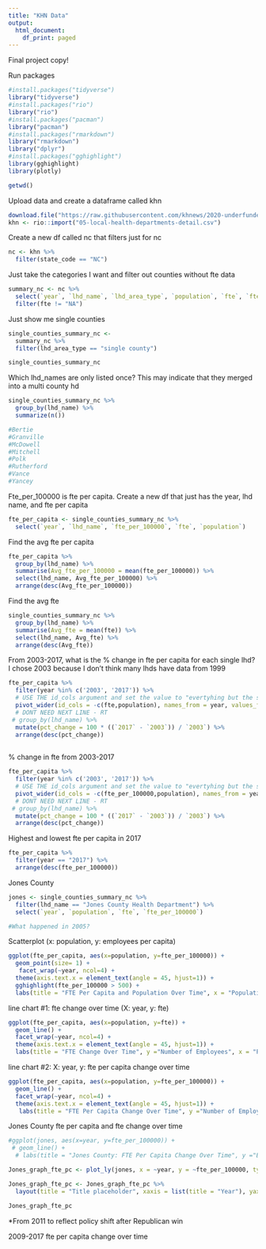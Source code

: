 ---
title: "KHN Data"
output:
  html_document:
    df_print: paged
---
Final project copy!

Run packages
```{r}
#install.packages("tidyverse")
library("tidyverse")
#install.packages("rio")
library("rio")
#install.packages("pacman")
library("pacman")
#install.packages("rmarkdown")
library("rmarkdown")
library("dplyr")
#install.packages("gghighlight")
library(gghighlight)
library(plotly)
```

```{r}
getwd()
```


Upload data and create a dataframe called khn
```{r}
download.file("https://raw.githubusercontent.com/khnews/2020-underfunded-under-threat-data/master/data/05-local-health-departments-detail.csv", "05-local-health-departments-detail.csv")
khn <- rio::import("05-local-health-departments-detail.csv")
```

Create a new df called nc that filters just for nc
```{r}
nc <- khn %>%
  filter(state_code == "NC")
```

Just take the categories I want and filter out counties without fte data
```{r}
summary_nc <- nc %>%
  select(`year`, `lhd_name`, `lhd_area_type`, `population`, `fte`, `fte_per_100000`, `population`) %>%
  filter(fte != "NA")
```

Just show me single counties
```{r}
single_counties_summary_nc <-
  summary_nc %>%
  filter(lhd_area_type == "single county") 

single_counties_summary_nc
```

Which lhd_names are only listed once? This may indicate that they merged into a multi county hd
```{r}
single_counties_summary_nc %>%
  group_by(lhd_name) %>%
  summarize(n()) 

#Bertie
#Granville
#McDowell
#Mitchell
#Polk
#Rutherford
#Vance
#Yancey
```

Fte_per_100000 is fte per capita. Create a new df that just has the year, lhd name, and fte per capita
```{r}
fte_per_capita <- single_counties_summary_nc %>%
  select(`year`, `lhd_name`, `fte_per_100000`, `fte`, `population`)

```

Find the avg fte per capita 
```{r}
fte_per_capita %>%
  group_by(lhd_name) %>%
  summarise(Avg_fte_per_100000 = mean(fte_per_100000)) %>%
  select(lhd_name, Avg_fte_per_100000) %>%
  arrange(desc(Avg_fte_per_100000))

```
Find the avg fte
```{r}
single_counties_summary_nc %>%
  group_by(lhd_name) %>%
  summarise(Avg_fte = mean(fte)) %>%
  select(lhd_name, Avg_fte) %>%
  arrange(desc(Avg_fte))
```

From 2003-2017, what is the % change in fte per capita for each single lhd? I chose 2003 because I don't think many lhds have data from 1999
```{r}
fte_per_capita %>%
  filter(year %in% c('2003', '2017')) %>%
  # USE THE id_cols argument and set the value to "evertyhing but the set of columns that contains fte and population". This allows each row to be unique to the lhd_name rather than lhd_name + fte + population.
  pivot_wider(id_cols = -c(fte,population), names_from = year, values_from = fte_per_100000) %>%
  # DONT NEED NEXT LINE - RT
 # group_by(lhd_name) %>%
  mutate(pct_change = 100 * ((`2017` - `2003`)) / `2003`) %>%
  arrange(desc(pct_change))
 
```

% change in fte from 2003-2017 
```{r}
fte_per_capita %>%
  filter(year %in% c('2003', '2017')) %>%
  # USE THE id_cols argument and set the value to "evertyhing but the set of columns that contains fte and population". This allows each row to be unique to the lhd_name rather than lhd_name + fte + population.
  pivot_wider(id_cols = -c(fte_per_100000,population), names_from = year, values_from = fte) %>%
  # DONT NEED NEXT LINE - RT
 # group_by(lhd_name) %>%
  mutate(pct_change = 100 * ((`2017` - `2003`)) / `2003`) %>%
  arrange(desc(pct_change))
```

Highest and lowest fte per capita in 2017
```{r}
fte_per_capita %>%
  filter(year == "2017") %>%
  arrange(desc(fte_per_100000))
```

Jones County
```{r}
jones <- single_counties_summary_nc %>%
  filter(lhd_name == "Jones County Health Department") %>%
  select(`year`, `population`, `fte`, `fte_per_100000`)

#What happened in 2005?
```

Scatterplot (x: population, y: employees per capita)
```{r}
ggplot(fte_per_capita, aes(x=population, y=fte_per_100000)) + 
  geom_point(size= 1) +
   facet_wrap(~year, ncol=4) +
  theme(axis.text.x = element_text(angle = 45, hjust=1)) +
  gghighlight(fte_per_100000 > 500) +
  labs(title = "FTE Per Capita and Population Over Time", x = "Population", y = "Employees Per Capita")
```

line chart #1: fte change over time (X: year, y: fte)
```{r}
ggplot(fte_per_capita, aes(x=population, y=fte)) + 
  geom_line() +
  facet_wrap(~year, ncol=4) +
  theme(axis.text.x = element_text(angle = 45, hjust=1)) +
  labs(title = "FTE Change Over Time", y ="Number of Employees", x = "Population")
```

line chart #2: X: year, y: fte per capita change over time
```{r}
ggplot(fte_per_capita, aes(x=population, y=fte_per_100000)) + 
  geom_line() +
  facet_wrap(~year, ncol=4) +
  theme(axis.text.x = element_text(angle = 45, hjust=1)) +
   labs(title = "FTE Per Capita Change Over Time", y ="Number of Employees", x = "Population")
```

Jones County fte per capita and fte change over time
```{r}
#ggplot(jones, aes(x=year, y=fte_per_100000)) + 
 # geom_line() +
  # labs(title = "Jones County: FTE Per Capita Change Over Time", y ="Employees Per Capita", x = "Population")

Jones_graph_fte_pc <- plot_ly(jones, x = ~year, y = ~fte_per_100000, type = 'scatter', mode = 'lines')

Jones_graph_fte_pc <- Jones_graph_fte_pc %>%
  layout(title = "Title placeholder", xaxis = list(title = "Year"), yaxis = list(title = "FTE Per Capita"))

Jones_graph_fte_pc
```

*From 2011 to reflect policy shift after Republican win


2009-2017 fte per capita change over time
```{r}

```


